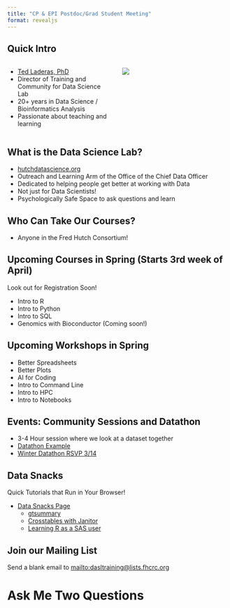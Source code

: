 ```yaml
---
title: "CP & EPI Postdoc/Grad Student Meeting"
format: revealjs
---
```


## Quick Intro

::::{.columns}
:::{.column width="50%"}
- [Ted Laderas, PhD](https://laderast.github.io)
- Director of Training and Community for Data Science Lab
- 20+ years in Data Science / Bioinformatics Analysis
- Passionate about teaching and learning
:::
:::{.column width="50%"}
![](LaderasTed-small.jpg)
:::
::::

## What is the Data Science Lab?

- [hutchdatascience.org](https://hutchdatascience.org)
- Outreach and Learning Arm of the Office of the Chief Data Officer
- Dedicated to helping people get better at working with Data
- Not just for Data Scientists!
- Psychologically Safe Space to ask questions and learn

## Who Can Take Our Courses?

- Anyone in the Fred Hutch Consortium!

## Upcoming Courses in Spring (Starts 3rd week of April)

Look out for Registration Soon!

- Intro to R
- Intro to Python
- Intro to SQL
- Genomics with Bioconductor (Coming soon!)

## Upcoming Workshops in Spring

- Better Spreadsheets
- Better Plots
- AI for Coding
- Intro to Command Line
- Intro to HPC
- Intro to Notebooks

## Events: Community Sessions and Datathon

- 3-4 Hour session where we look at a dataset together
- [Datathon Example](https://datathon2024.netlify.app/)
- [Winter Datathon RSVP 3/14](https://www.addevent.com/event/DT25070870)

## Data Snacks

Quick Tutorials that Run in Your Browser!

- [Data Snacks Page](https://hutchdatascience.org/data_snacks/)
    - [gtsummary](https://hutchdatascience.org/data_snacks/r_snacks/gtsummary.html)
    - [Crosstables with Janitor](https://hutchdatascience.org/data_snacks/r_snacks/janitor.html)
    - [Learning R as a SAS user](https://hutchdatascience.org/data_snacks/r_snacks/sas2r.html)

## Join our Mailing List

Send a blank email to <mailto:dasltraining@lists.fhcrc.org> 

# Ask Me Two Questions
